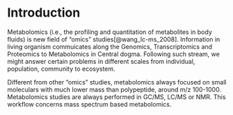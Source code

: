 # Introduction

Metabolomics (i.e., the profiling and quantitation of metabolites in body fluids) is new field of "omics" studies[@wang_lc-ms_2008]. Information in living organism commuicates along the Genomics, Transcriptomics and Proteomics to Metabolomics in Central dogma. Following such stream, we might answer certain problems in different scales from individual, population, community to ecosystem.

Different from other "omics" studies, metabolomics always focused on small moleculars with much lower mass than polypeptide, around m/z 100-1000. Metabolomics studies are always performed in GC/MS, LC/MS or NMR. This workflow concerns mass spectrum based metabolomics.
